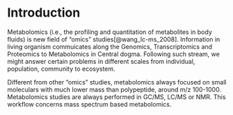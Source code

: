 # Introduction

Metabolomics (i.e., the profiling and quantitation of metabolites in body fluids) is new field of "omics" studies[@wang_lc-ms_2008]. Information in living organism commuicates along the Genomics, Transcriptomics and Proteomics to Metabolomics in Central dogma. Following such stream, we might answer certain problems in different scales from individual, population, community to ecosystem.

Different from other "omics" studies, metabolomics always focused on small moleculars with much lower mass than polypeptide, around m/z 100-1000. Metabolomics studies are always performed in GC/MS, LC/MS or NMR. This workflow concerns mass spectrum based metabolomics.
